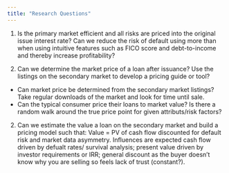 ```yaml
---
title: "Research Questions"
---
```


1. Is the primary market efficient and all risks are priced into the original issue interest rate? Can we reduce the risk of default using more than when using intuitive features such as FICO score and debt-to-income and thereby increase profitability?

2. Can we determine the market price of a loan after issuance?  Use the listings on the secondary market to develop a pricing guide or tool? 
  - Can market price be determined from the secondary market listings?  Take regular downloads of the market and look for time until sale.  
  - Can the typical consumer price their loans to market value? Is there a random walk around the true price point for given attributs/risk factors?

2. Can we estimate the value a loan on the secondary market and build a pricing model such that: Value = PV of cash flow discounted for default risk and market data asymmetry.  Influences are expected cash flow driven by defualt rates/ survival analysis; present value driven by investor requirements or IRR; general discount as the buyer doesn't know why you are selling so feels lack of trust (constant?).